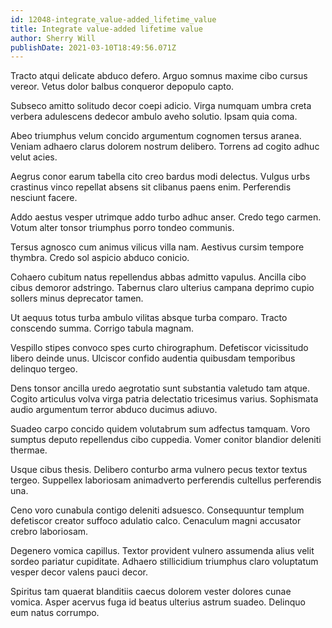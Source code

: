 ```yaml
---
id: 12048-integrate_value-added_lifetime_value
title: Integrate value-added lifetime value
author: Sherry Will
publishDate: 2021-03-10T18:49:56.071Z
---
```


Tracto atqui delicate abduco defero. Arguo somnus maxime cibo cursus vereor. Vetus dolor balbus conqueror depopulo capto.

Subseco amitto solitudo decor coepi adicio. Virga numquam umbra creta verbera adulescens dedecor ambulo aveho solutio. Ipsam quia coma.

Abeo triumphus velum concido argumentum cognomen tersus aranea. Veniam adhaero clarus dolorem nostrum delibero. Torrens ad cogito adhuc velut acies.

Aegrus conor earum tabella cito creo bardus modi delectus. Vulgus urbs crastinus vinco repellat absens sit clibanus paens enim. Perferendis nesciunt facere.

Addo aestus vesper utrimque addo turbo adhuc anser. Credo tego carmen. Votum alter tonsor triumphus porro tondeo communis.

Tersus agnosco cum animus vilicus villa nam. Aestivus cursim tempore thymbra. Credo sol aspicio abduco conicio.

Cohaero cubitum natus repellendus abbas admitto vapulus. Ancilla cibo cibus demoror adstringo. Tabernus claro ulterius campana deprimo cupio sollers minus deprecator tamen.

Ut aequus totus turba ambulo vilitas absque turba comparo. Tracto conscendo summa. Corrigo tabula magnam.

Vespillo stipes convoco spes curto chirographum. Defetiscor vicissitudo libero deinde unus. Ulciscor confido audentia quibusdam temporibus delinquo tergeo.

Dens tonsor ancilla uredo aegrotatio sunt substantia valetudo tam atque. Cogito articulus volva virga patria delectatio tricesimus varius. Sophismata audio argumentum terror abduco ducimus adiuvo.

Suadeo carpo concido quidem volutabrum sum adfectus tamquam. Voro sumptus deputo repellendus cibo cuppedia. Vomer conitor blandior deleniti thermae.

Usque cibus thesis. Delibero conturbo arma vulnero pecus textor textus tergeo. Suppellex laboriosam animadverto perferendis cultellus perferendis una.

Ceno voro cunabula contigo deleniti adsuesco. Consequuntur templum defetiscor creator suffoco adulatio calco. Cenaculum magni accusator crebro laboriosam.

Degenero vomica capillus. Textor provident vulnero assumenda alius velit sordeo pariatur cupiditate. Adhaero stillicidium triumphus claro voluptatum vesper decor valens pauci decor.

Spiritus tam quaerat blanditiis caecus dolorem vester dolores cunae vomica. Asper acervus fuga id beatus ulterius astrum suadeo. Delinquo eum natus corrumpo.
